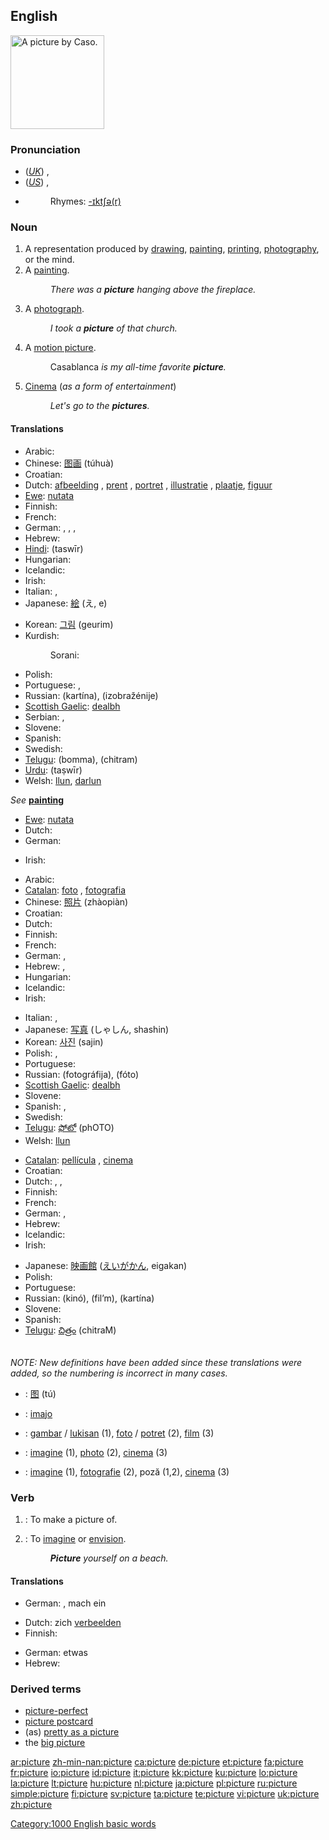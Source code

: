 ==English==
[[Image:Escaping criticism by Caso.jpg|thumb|150px|A picture by Caso.]]
{{rank|watch|equal|afternoon|868|picture|study|father's|killed}}

===Pronunciation===
* (''[[Received Pronunciation|UK]]'') {{IPA|/ˈpɪktʃə/}}, {{SAMPA|/"pIktS@/}}
* (''[[General American|US]]'') {{IPA|/ˈpɪktʃɚ/}}, {{SAMPA|/"pIktS@`/}}
* {{audio|en-us-picture.ogg|Audio (US)}}
*: Rhymes: [[Rhymes:English:-ɪktʃə(r)|-ɪktʃə(r)]]

===Noun===
{{en-noun}}

# A representation produced by [[drawing]], [[painting]], [[printing]], [[photography]], or the mind.
# A [[painting]].
#: ''There was a '''picture''' hanging above the fireplace.''
# A [[photograph]].
#: ''I took a '''picture''' of that church.''
# {{context|informal}} A [[motion picture]].
#: Casablanca ''is my all-time favorite '''picture'''.''
# {{context|dated|informal}} {{italbrac|"the pictures"}} [[Cinema]] (''as a form of entertainment'')
#: ''Let's go to the '''pictures'''.''

====Translations====
{{trans-top|representation of visible reality produced by drawing, etc}}
* Arabic: {{Arab|[[صورة]]}} {{IPAchar|(ʂūra)}} {{f}}
* Chinese: [[图画]] (túhuà)
* Croatian: {{t+|hr|slika|f}}
* Dutch: [[afbeelding]] {{f}}, [[prent]] {{f}}, [[portret]] {{n}}, [[illustratie]] {{f}}, [[plaatje]], [[figuur]]
* [[Ewe]]: [[nutata]]
* Finnish: {{t+|fi|kuva}}
* French: {{t+|fr|image|f}}
* German: {{t+|de|Bild|n}}, {{t+|de|Abbildung|f}}, {{t+|de|Abbild|n}}, {{t+|de|Gemälde|n}}
* Hebrew: {{he-translation|תמונה|tmuná}} {{f}}
* [[Hindi]]: {{t-|hi|तस्वीर|f|sc=Deva}} (taswīr)
* Hungarian: {{t+|hu|kép}}
* Icelandic: {{t+|is|mynd|f}}
* Irish: {{t-|ga|pictiúr|m|xs=Irish}}
* Italian: {{t+|it|quadro|m}}, {{t+|it|immagine|f}}
* Japanese: [[絵]] (え, e)
{{trans-mid}}
* Korean: [[그림]] (geurim)
* Kurdish:
*: Sorani: {{t|ku|وێنه‌|tr=waena|sc=KUchar}}
* Polish: {{t+|pl|obraz|m}}
* Portuguese: {{t+|pt|figura|f}}, {{t+|pt|imagem|f}}
* Russian: {{t+|ru|картина|f|sc=Cyrl}} (kartína), {{t+|ru|изображение|n|sc=Cyrl}} (izobražénije)
* [[Scottish Gaelic]]: [[dealbh]] {{m|f}}
* Serbian: {{t-|sr|slika|f}}, {{t-|sr|obrazac|m}}
* Slovene: {{t+|sl|slika|f}}
* Spanish: {{t+|es|imagen|f}}
* Swedish: {{t+|sv|tavla|c}}
* [[Telugu]]: {{t|te|బొమ్మ|sc=Telu}} (bomma), {{t|te|చిత్రం|sc=Telu}} (chitram)
* [[Urdu]]: {{t-|ur|تصویر|f|sc=ur-Arab}} (taṣwīr)
* Welsh: [[llun]], [[darlun]]
{{trans-bottom}}

{{trans-top|painting}}
''See'' '''[[painting]]'''
* [[Ewe]]: [[nutata]]
* Dutch: {{t+|nl|schilderij|f}}
* German: {{t+|de|Gemälde|n}}
{{trans-mid}}
* Irish: {{t-|ga|pictiúr|m|xs=Irish}}
{{trans-bottom}}

<!--Note: include INFORMAL translations in this table, where these exist-->
{{trans-top|photograph}}
* Arabic: {{Arab|[[صورة]]}} {{IPAchar|(ʂūra)}} {{f}}
* [[Catalan]]: [[foto]] {{f}}, [[fotografia]] {{f}}
* Chinese: [[照片]] (zhàopiàn)
* Croatian: {{t-|hr|fotografija|f}}
* Dutch: {{t+|nl|foto|m}}
* Finnish: {{t-|fi|valokuva}}
* French: {{t+|fr|photo|f}}
* German: {{t+|de|Foto|n}}, {{t+|de|Bild|n}}
* Hebrew: {{he-translation|תמונה|tmuná}} {{f}}, {{he-translation|תצלום|tatslúm}} {{m}}
* Hungarian: {{t+|hu|fénykép}}
* Icelandic: {{t+|is|ljósmynd|f}}
* Irish: {{t-|ga|pictiúr|m|xs=Irish}}
{{trans-mid}}
* Italian: {{t+|it|fotografia|f}}, {{t+|it|foto|f}}
* Japanese: [[写真]] (しゃしん, shashin)
* Korean: [[사진]] (sajin)
* Polish: {{t+|pl|zdjęcie|n}}, {{t+|pl|fotografia|f}}
* Portuguese: {{t+|pt|fotografia|f}}
* Russian: {{t+|ru|фотография|f|sc=Cyrl}} (fotográfija), {{t|ru|фото|n|sc=Cyrl}} (fóto)
* [[Scottish Gaelic]]: [[dealbh]] {{m|f}}
* Slovene: {{t+|sl|fotografija|f}}
* Spanish: {{t+|es|foto|f}}, {{t-|es|fotografia|f}}
* Swedish: {{t+|sv|fotografi}}
* [[Telugu]]: [[ఫోటో]] (phOTO)
* Welsh: [[llun]]
{{trans-bottom}}

<!--Note: include INFORMAL translations in this table, where these exist-->
{{trans-top|informal: cinema}}
* [[Catalan]]: [[pellícula]] {{f}}, [[cinema]] {{m}}
* Croatian: {{t-|hr|film|m}}
* Dutch: {{t+|nl|film|m}}, {{t+|nl|cinema|m}}, {{t-|nl|bios|m}}
* Finnish: {{t+|fi|elokuva}}
* French: {{t+|fr|cinéma|m}}
* German: {{t+|de|Kino|n}}, {{t+|de|film|m|alt=Film}}
* Hebrew: {{he-translation|סרט|séret}} {{m}}
* Icelandic: {{t+|is|mynd|f}}
* Irish: {{t-|ga|pictiúr|m|xs=Irish}}
{{trans-mid}}
* Japanese: [[映画館]] ([[えいがかん]], eigakan)
* Polish: {{t+|pl|kino|n}}
* Portuguese: {{t+|pt|cinema|m}}
* Russian: {{t+|ru|кино|n|sc=Cyrl}} (kinó), {{t+|ru|фильм|m|sc=Cyrl}} (fil’m), {{t+|ru|картина|f|sc=Cyrl}} (kartína)
* Slovene: {{t+|sl|film|m}}
* Spanish: {{t+|es|cine|m}}
* [[Telugu]]: [[చిత్రం]] (chitraM)
{{trans-bottom}}

<!--Remove this section once all of the translations below have been moved into the tables above.-->
{{checktrans-top}}<br>''NOTE: New definitions have been added since these translations were added, so the numbering is incorrect in many cases.''
* {{ttbc|Chinese}}: [[图]] (tú)
* {{ttbc|Ido}}: [[imajo]]
* {{ttbc|Indonesian}}: [[gambar]] / [[lukis|lukisan]] (1), [[foto]] / [[potret]] (2), [[film]] (3)
* {{ttbc|Interlingua}}: [[imagine]] (1), [[photo]] (2), [[cinema]] (3)
* {{ttbc|Romanian}}: [[imagine]] {{n}} (1), [[fotografie]] {{f}} (2), poză {{f}} (1,2), [[cinema]] {{n}} (3)
{{checktrans-bottom}}

===Verb===
{{en-verb|pictur|ing}}

# {{transitive}}: To make a picture of.<!--clarify this definition-->
# {{transitive}}: To [[imagine]] or [[envision]].
#: '''''Picture''' yourself on a beach.''

====Translations====
{{trans-top|To make a picture of}}
* German: {{t-|de|fotographieren}}, mach ein {{t+|de|Foto|n}}
{{trans-mid}}
{{trans-bottom}}

{{trans-top|To imagine or envision}}
* Dutch: zich [[verbeelden]]
* Finnish: {{t+|fi|kuvitella}}
{{trans-mid}}
* German: etwas {{t+|de|vorstellen}}
* Hebrew: {{t-|he|לדמיין|tr=ledamyén|sc=Hebr}}
{{trans-bottom}}

===Derived terms===
* [[picture-perfect]]
* [[picture postcard]]
* (as) [[pretty as a picture]]
* the [[big picture]]

{{rfc}}

[[Category:1000 English basic words]]

[[ar:picture]]
[[zh-min-nan:picture]]
[[ca:picture]]
[[de:picture]]
[[et:picture]]
[[fa:picture]]
[[fr:picture]]
[[io:picture]]
[[id:picture]]
[[it:picture]]
[[kk:picture]]
[[ku:picture]]
[[lo:picture]]
[[la:picture]]
[[lt:picture]]
[[hu:picture]]
[[nl:picture]]
[[ja:picture]]
[[pl:picture]]
[[ru:picture]]
[[simple:picture]]
[[fi:picture]]
[[sv:picture]]
[[ta:picture]]
[[te:picture]]
[[vi:picture]]
[[uk:picture]]
[[zh:picture]]